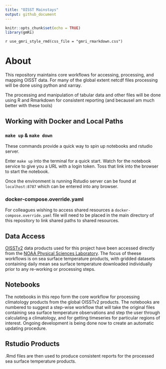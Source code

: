 ```yaml
---
title: "OISST Mainstays"
output: github_document
---
```


```r
knitr::opts_chunk$set(echo = TRUE)
library(gmRi)
```

`r use_gmri_style_rmd(css_file = "gmri_rmarkdown.css")`

# About

This repository maintains core workflows for accessing, processing, and mapping OISST data. For many of the global extent netcdf files processing will be done using python and xarray.

The processing and manipulation of tabular data and other files will be done using R and Rmarkdown for consistent reporting (and becauseI am much better with these tools)

## Working with Docker and Local Paths

### `make up` & `make down`

These commands provide a quick way to spin up notebooks and rstudio server.

Enter `make up` into the terminal for a quick start.
Watch for the notebook service to give you a URL with a login token. Toss that link into the browser to start the notebook.

Once the environment is running Rstudio server can be found at `localhost:8787` which can be entered into any browser.

### docker-compose.override.yaml

For colleagues wishing to access shared resources a `docker-compose.override.yaml` file will need to be placed in the main directory of this repository to link shared paths to shared resources.


## Data Access

[OISSTv2](https://www.ncdc.noaa.gov/oisst/optimum-interpolation-sea-surface-temperature-oisst-v21) data products used for this project have been accessed directly from the [NOAA Physical Sciences Laboratory](https://psl.noaa.gov/data/gridded/data.noaa.oisst.v2.highres.html). The focus of theese workflows is on sea surface temperature products, with gridded datasets containing daily mean sea surface temperature downloaded individually prior to any re-working or processing steps.


## Notebooks

The notebooks in this repo form the core workflow for processing climatology products from the global OISSTv2 products. The notebooks are numbered to suggest a step-wise workflow that will take the original files containing sea surface temperature observations and step the user through calculating a climatology, and for getting timeseries for particular regions of interest. Ongoing development is being done now to create an automatic updating procedure.

## Rstudio Products

.Rmd files are then used to produce consistent reports for the processed sea surface temperature products. 

